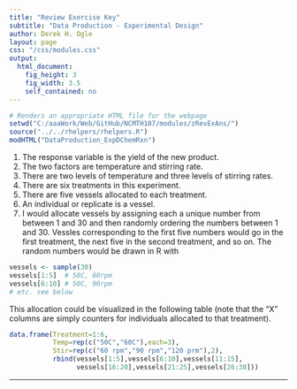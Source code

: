 ```yaml
---
title: "Review Exercise Key"
subtitle: "Data Production - Experimental Design"
author: Derek H. Ogle
layout: page
css: "/css/modules.css"
output:
  html_document:
    fig_height: 3
    fig_width: 3.5
    self_contained: no
---
```


```r
# Renders an appropriate HTML file for the webpage
setwd("C:/aaaWork/Web/GitHub/NCMTH107/modules/zRevExAns/")
source("../../rhelpers/rhelpers.R")
modHTML("DataProduction_ExpDChemRxn")
```

1. The response variable is the yield of the new product.
1. The two factors are temperature and stirring rate.
1. There are two levels of temperature and three levels of stirring rates.
1. There are six treatments in this experiment.
1. There are five vessels allocated to each treatment.
1. An individual or replicate is a vessel.
1. I would allocate vessels by assigning each a unique number from between 1 and 30 and then randomly ordering the numbers between 1 and 30. Vessles corresponding to the first five numbers would go in the first treatment, the next five in the second treatment, and so on. The random numbers would be drawn in R with
```r
vessels <- sample(30)
vessels[1:5]  # 50C, 60rpm
vessels[6:10] # 50C, 90rpm
# etc. see below
```

This allocation could be visualized in the following table (note that the "X" columns are simply counters for individuals allocated to that treatment).
```r
data.frame(Treatment=1:6,
           Temp=rep(c("50C","60C"),each=3),
           Stir=rep(c("60 rpm","90 rpm","120 prm"),2),
           rbind(vessels[1:5],vessels[6:10],vessels[11:15],
                 vessels[16:20],vessels[21:25],vessels[26:30]))
```

----
